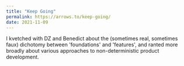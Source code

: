 ```yaml
---
title: "Keep Going"
permalink: https://arrows.to/keep-going/
date: 2021-11-09
---
```


I kvetched with DZ and Benedict about the (sometimes real, sometimes faux) dichotomy between 'foundations' and 'features', and ranted more broadly about various approaches to non-deterministic product development.
